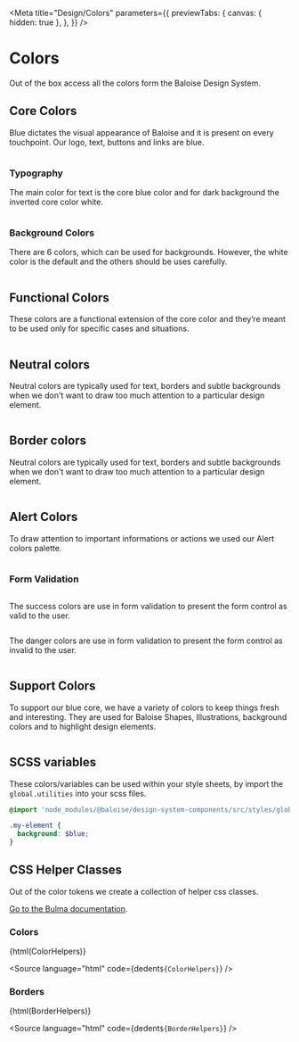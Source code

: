 
<Meta
  title="Design/Colors"
  parameters={{
    previewTabs: {
      canvas: { hidden: true },
    },
  }}
/>

# Colors

Out of the box access all the colors form the Baloise Design System.

## Core Colors

Blue dictates the visual appearance of Baloise and it is present on every touchpoint. Our logo, text, buttons and links are blue.

<bal-doc-app>
  <div class="columns">
    <bal-doc-color background class="column is-one-quarter" color="blue" hex-vars="#000d6e" description="Brand Color" inverted></bal-doc-color>
  </div>
</bal-doc-app>

### Typography

The main color for text is the core blue color and for dark background the inverted core color white.

<bal-doc-app>
  <div class="columns">
    <bal-doc-color class="column is-one-quarter" color="blue" subject="Blue" hex-vars="#000d6e" scss-vars="$blue" description="Default Text" inverted></bal-doc-color>
    <bal-doc-color class="column is-one-quarter" color="white" subject="White" hex-vars="#ffffff" scss-vars="$white" description="Inverted Text"></bal-doc-color>
  </div>
</bal-doc-app>

### Background Colors

There are 6 colors, which can be used for backgrounds. However, the white color is the default and the others should be uses carefully.

<bal-doc-app>
  <div class="columns is-multiline">
    <bal-doc-color background class="column is-2" color="white" subject="White" hex-vars="#ffffff" scss-vars="$white" description="default"></bal-doc-color>
    <bal-doc-color background class="column is-2" color="blue" subject="Blue" hex-vars="#000d6e" scss-vars="$blue" description="primary" inverted></bal-doc-color>
    <bal-doc-color background class="column is-2" color="green" subject="Green" hex-vars="#94e3d4" scss-vars="$green" description=""></bal-doc-color>
    <bal-doc-color background class="column is-2" color="purple" subject="Purple" hex-vars="#b8b2ff" scss-vars="$purple" description=""></bal-doc-color>
    <bal-doc-color background class="column is-2" color="red" subject="Red" hex-vars="#ffaca6" scss-vars="$red" description=""></bal-doc-color>
    <bal-doc-color background class="column is-2" color="yellow" subject="Yellow" hex-vars="#fae052" scss-vars="$yellow" description=""></bal-doc-color>
  </div>
</bal-doc-app>

## Functional Colors

These colors are a functional extension of the core color and they’re meant to be used only for specific cases and situations.

<bal-doc-app>
  <div class="columns is-multiline">
    <bal-doc-color description="Pressed" background class="column is-2" color="blue-6" hex-vars="#313131" inverted></bal-doc-color>
    <bal-doc-color description="Brand" background class="column is-2" color="blue-5" hex-vars="#747474" inverted></bal-doc-color>
    <bal-doc-color description="Hover" background class="column is-2" color="blue-4" hex-vars="#b6b6b6" inverted></bal-doc-color>
    <bal-doc-color description="" background class="column is-2" color="blue-3" hex-vars="#e8e8e8" inverted></bal-doc-color>
    <bal-doc-color description="Hover Inverted" background class="column is-2" color="blue-2" hex-vars="#f6f6f6"></bal-doc-color>
    <bal-doc-color description="" background class="column is-2" color="blue-1" hex-vars="#fafafa"></bal-doc-color>
  </div>
</bal-doc-app>

## Neutral colors

Neutral colors are typically used for text, borders and subtle backgrounds when we don't want to draw too much attention to a particular design element.

<bal-doc-app>
  <div class="columns is-multiline">
    <bal-doc-color background class="column is-2" color="grey-6" hex-vars="#313131" inverted></bal-doc-color>
    <bal-doc-color background class="column is-2" color="grey-5" hex-vars="#747474" inverted></bal-doc-color>
    <bal-doc-color background class="column is-2" color="grey-4" hex-vars="#b6b6b6"></bal-doc-color>
    <bal-doc-color background class="column is-2" color="grey-3" hex-vars="#e8e8e8"></bal-doc-color>
    <bal-doc-color background class="column is-2" color="grey-2" hex-vars="#f6f6f6"></bal-doc-color>
    <bal-doc-color background class="column is-2" color="grey-1" hex-vars="#fafafa"></bal-doc-color>
  </div>
</bal-doc-app>

## Border colors

Neutral colors are typically used for text, borders and subtle backgrounds when we don't want to draw too much attention to a particular design element.

<bal-doc-app>
  <div class="columns is-multiline">
    <bal-doc-color class="column is-4" color="blue" description="Border for focused form controls"></bal-doc-color>
    <bal-doc-color class="column is-4" color="grey-3" description="Border for form controls"></bal-doc-color>
    <bal-doc-color class="column is-4" color="grey-5" description="Not defined yet"></bal-doc-color>
  </div>
</bal-doc-app>

## Alert Colors

To draw attention to important informations or actions we used our Alert colors palette.

<bal-doc-app>
  <div class="columns is-multiline">
    <bal-doc-color description="$blue" background class="column is-2" color="primary" inverted></bal-doc-color>
    <bal-doc-color description="$purple" background class="column is-2" color="info" inverted></bal-doc-color>
    <bal-doc-color description="$green" background class="column is-2" color="success" inverted></bal-doc-color>
    <bal-doc-color description="$yellow" background class="column is-2" color="warning" inverted></bal-doc-color>
    <bal-doc-color description="$red" background class="column is-2" color="danger" inverted></bal-doc-color>
  </div>
</bal-doc-app>

### Form Validation

<bal-doc-app>
  <div class="columns is-multiline">
    <bal-doc-color description="Main valid color" class="column is-4" color="success-5" inverted></bal-doc-color>
    <bal-doc-color description="Main invalid color" class="column is-4" color="danger-5" inverted></bal-doc-color>
  </div>
</bal-doc-app>

The success colors are use in form validation to present the form control as valid to the user.

<bal-doc-app>
  <div class="columns is-multiline">
    <bal-doc-color class="column is-2" color="success-6" background inverted></bal-doc-color>
    <bal-doc-color class="column is-2" color="success-5" background inverted></bal-doc-color>
    <bal-doc-color class="column is-2" color="success-4" background></bal-doc-color>
    <bal-doc-color class="column is-2" color="success-3" background></bal-doc-color>
    <bal-doc-color class="column is-2" color="success-2" background></bal-doc-color>
    <bal-doc-color class="column is-2" color="success-1" background></bal-doc-color>
  </div>
</bal-doc-app>

The danger colors are use in form validation to present the form control as invalid to the user.

<bal-doc-app>
  <div class="columns is-multiline">
    <bal-doc-color class="column is-2" color="danger-6" background inverted></bal-doc-color>
    <bal-doc-color class="column is-2" color="danger-5" background inverted></bal-doc-color>
    <bal-doc-color class="column is-2" color="danger-4" background></bal-doc-color>
    <bal-doc-color class="column is-2" color="danger-3" background></bal-doc-color>
    <bal-doc-color class="column is-2" color="danger-2" background></bal-doc-color>
    <bal-doc-color class="column is-2" color="danger-1" background></bal-doc-color>
  </div>
</bal-doc-app>

## Support Colors

To support our blue core, we have a variety of colors to keep things fresh and interesting. They are used for Baloise Shapes, Illustrations, background colors and to highlight design elements.

<bal-doc-app>
  <div class="columns is-multiline">
    <bal-doc-color background class="column is-2" color="green-6" hex-vars="#1b5951" inverted></bal-doc-color>
    <bal-doc-color background class="column is-2" color="green-5" hex-vars="#00b28f" inverted></bal-doc-color>
    <bal-doc-color background class="column is-2" color="green-4" hex-vars="#21d9ac"></bal-doc-color>
    <bal-doc-color background class="column is-2" color="green-3" hex-vars="#94e3d4"></bal-doc-color>
    <bal-doc-color background class="column is-2" color="green-2" hex-vars="#cbf2ec"></bal-doc-color>
    <bal-doc-color background class="column is-2" color="green-1" hex-vars="#e9fbf7"></bal-doc-color>
  </div>
  <div class="columns is-multiline">
    <bal-doc-color background class="column is-2" color="purple-6" hex-vars="#6c2273" inverted></bal-doc-color>
    <bal-doc-color background class="column is-2" color="purple-5" hex-vars="#9f52cc" inverted></bal-doc-color>
    <bal-doc-color background class="column is-2" color="purple-4" hex-vars="#be82fa"></bal-doc-color>
    <bal-doc-color background class="column is-2" color="purple-3" hex-vars="#b8b2ff"></bal-doc-color>
    <bal-doc-color background class="column is-2" color="purple-2" hex-vars="#e1d9ff"></bal-doc-color>
    <bal-doc-color background class="column is-2" color="purple-1" hex-vars="#f9f3ff"></bal-doc-color>
  </div>
  <div class="columns is-multiline">
    <bal-doc-color background class="column is-2" color="red-6" hex-vars="#99172d" inverted></bal-doc-color>
    <bal-doc-color background class="column is-2" color="red-5" hex-vars="#d9304c" inverted></bal-doc-color>
    <bal-doc-color background class="column is-2" color="red-4" hex-vars="#ff596f"></bal-doc-color>
    <bal-doc-color background class="column is-2" color="red-3" hex-vars="#ffaca6"></bal-doc-color>
    <bal-doc-color background class="column is-2" color="red-2" hex-vars="#ffd7d7"></bal-doc-color>
    <bal-doc-color background class="column is-2" color="red-1" hex-vars="#ffeef1"></bal-doc-color>
  </div>
  <div class="columns is-multiline">
    <bal-doc-color background class="column is-2" color="yellow-6" hex-vars="#b24a00" inverted></bal-doc-color>
    <bal-doc-color background class="column is-2" color="yellow-5" hex-vars="#fa9319"></bal-doc-color>
    <bal-doc-color background class="column is-2" color="yellow-4" hex-vars="#ffbe19"></bal-doc-color>
    <bal-doc-color background class="column is-2" color="yellow-3" hex-vars="#fae052"></bal-doc-color>
    <bal-doc-color background class="column is-2" color="yellow-2" hex-vars="#ffecbc"></bal-doc-color>
    <bal-doc-color background class="column is-2" color="yellow-1" hex-vars="#fff9eb"></bal-doc-color>
  </div>
</bal-doc-app>

## SCSS variables

These colors/variables can be used within your style sheets, by import the `global.utilities` into your scss files.

```scss
@import 'node_modules/@baloise/design-system-components/src/styles/global.utilities';

.my-element {
  background: $blue;
}
```

## CSS Helper Classes

Out of the color tokens we create a collection of helper css classes.

[Go to the Bulma documentation](https://bulma.io/documentation/modifiers/color-helpers/).


### Colors

<Canvas withSource="none">
  <bal-doc-app>{html(ColorHelpers)}</bal-doc-app>
</Canvas>

<Source
  language="html"
  code={dedent`
     ${ColorHelpers}
  `}
/>

### Borders

<Canvas withSource="none">
  <bal-doc-app>{html(BorderHelpers)}</bal-doc-app>
</Canvas>

<Source
  language="html"
  code={dedent`
     ${BorderHelpers}
  `}
/>
